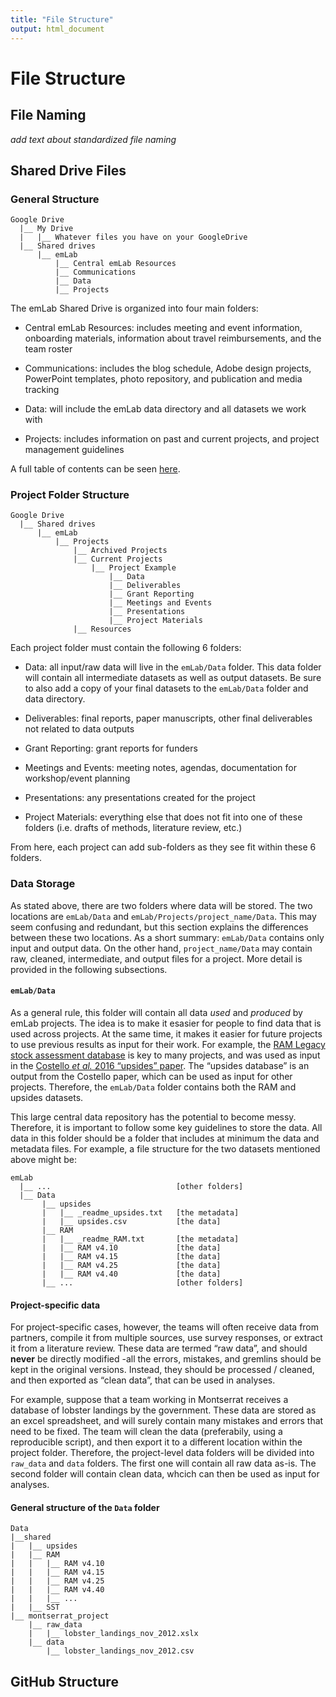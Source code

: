 ```yaml
---
title: "File Structure"
output: html_document
---
```


# File Structure

<!--
    Note to self: add intro text
-->

## File Naming
*add text about standardized file naming* 

## Shared Drive Files

### General Structure

```
Google Drive
  |__ My Drive
  |   |__ Whatever files you have on your GoogleDrive
  |__ Shared drives
      |__ emLab
          |__ Central emLab Resources
          |__ Communications
          |__ Data
          |__ Projects
```

The emLab Shared Drive is organized into four main folders:

* Central emLab Resources: includes meeting and event information, onboarding materials, information about travel reimbursements, and the team roster

* Communications: includes the blog schedule, Adobe design projects, PowerPoint templates, photo repository, and publication and media tracking

* Data: will include the emLab data directory and all datasets we work with

* Projects: includes information on past and current projects, and project management guidelines

A full table of contents can be seen [here](https://docs.google.com/document/d/1a26a6N4akF2dSXWfp0fWxGegd0wvrPVUeaA09en2EPE/edit). 

### Project Folder Structure

```
Google Drive
  |__ Shared drives
      |__ emLab
          |__ Projects
              |__ Archived Projects
              |__ Current Projects
                  |__ Project Example
                      |__ Data
                      |__ Deliverables
                      |__ Grant Reporting
                      |__ Meetings and Events
                      |__ Presentations
                      |__ Project Materials
              |__ Resources
```

Each project folder must contain the following 6 folders:

* Data: all input/raw data will live in the `emLab/Data` folder. This data folder will contain all intermediate datasets as well as output datasets. Be sure to also add a copy of your final datasets to the `emLab/Data` folder and data directory.

* Deliverables: final reports, paper manuscripts, other final deliverables not related to data outputs

* Grant Reporting: grant reports for funders 

* Meetings and Events: meeting notes, agendas, documentation for workshop/event planning

* Presentations: any presentations created for the project

* Project Materials: everything else that does not fit into one of these folders (i.e. drafts of methods, literature review, etc.)

From here, each project can add sub-folders as they see fit within these 6 folders.

### Data Storage

As stated above, there are two folders where data will be stored. The two locations are `emLab/Data` and `emLab/Projects/project_name/Data`. This may seem confusing and redundant, but this section explains the differences between these two locations. As a short summary: `emLab/Data` contains only input and output data. On the other hand, `project_name/Data` may contain raw, cleaned, intermediate, and output files for a project. More detail is provided in the following subsections.

#### `emLab/Data`

As a general rule, this folder will contain all data *used* and *produced* by emLab projects. The idea is to make it esasier for people to find data that is used across projects. At the same time, it makes it easier for future projects to use previous results as input for their work. For example, the [RAM Legacy stock assessment database](https://www.ramlegacy.org/) is key to many projects, and was used as input in the [Costello *et al.* 2016 "upsides" paper](https://www.pnas.org/content/113/18/5125). The "upsides database" is an output from the Costello paper, which can be used as input for other projects. Therefore, the `emLab/Data` folder contains both the RAM and upsides datasets.

This large central data repository has the potential to become messy. Therefore, it is important to follow some key guidelines to store the data. All data in this folder should be a folder that includes at minimum the data and metadata files. For example, a file structure for the two datasets mentioned above might be:

```
emLab
  |__ ...                            [other folders]
  |__ Data
       |__ upsides
       |   |__ _readme_upsides.txt   [the metadata]
       |   |__ upsides.csv           [the data]
       |__ RAM
       |   |__ _readme_RAM.txt       [the metadata]
       |   |__ RAM v4.10             [the data]
       |   |__ RAM v4.15             [the data]
       |   |__ RAM v4.25             [the data]
       |   |__ RAM v4.40             [the data]
       |__ ...                       [other folders]
```


#### Project-specific data

For project-specific cases, however, the teams will often receive data from partners, compile it from multiple sources, use survey responses, or extract it from a literature review. These data are termed "raw data", and should **never** be directly modified -all the errors, mistakes, and gremlins should be kept in the original versions. Instead, they should be processed / cleaned, and then exported as "clean data", that can be used in analyses.

For example, suppose that a team working in Montserrat receives a database of lobster landings by the government. These data are stored as an excel spreadsheet, and will surely contain many mistakes and errors that need to be fixed. The team will clean the data (preferabily, using a reproducible script), and then export it to a different location within the project folder. Therefore, the project-level data folders will be divided into `raw_data` and `data` folders. The first one will contain all raw data as-is. The second folder will contain clean data, whcich can then be used as input for analyses.

#### General structure of the `Data` folder

```
Data
|__shared
|   |__ upsides
|   |__ RAM
|   |   |__ RAM v4.10
|   |   |__ RAM v4.15
|   |   |__ RAM v4.25
|   |   |__ RAM v4.40
|   |   |__ ...
|   |__ SST
|__ montserrat_project
    |__ raw_data
    |   |__ lobster_landings_nov_2012.xslx
    |__ data
        |__ lobster_landings_nov_2012.csv
```

## GitHub Structure
